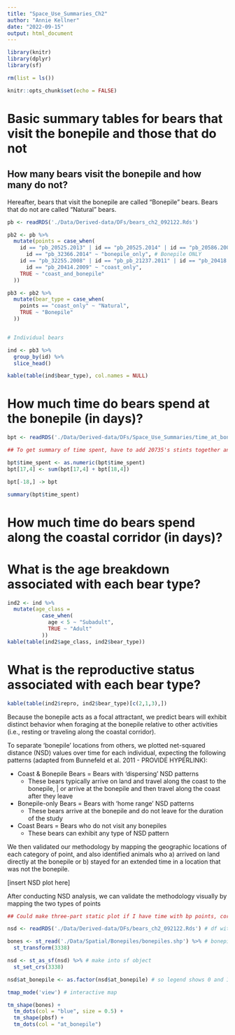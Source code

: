 ```yaml
---
title: "Space_Use_Summaries_Ch2"
author: "Annie Kellner"
date: "2022-09-15"
output: html_document
---
```


```r

library(knitr)
library(dplyr)
library(sf)

rm(list = ls())

knitr::opts_chunk$set(echo = FALSE)

```

# Basic summary tables for bears that visit the bonepile and those that do not

## How many bears visit the bonepile and how many do not?

Hereafter, bears that visit the bonepile are called "Bonepile" bears. Bears that do not are called "Natural" bears. 


```r

pb <- readRDS('./Data/Derived-data/DFs/bears_ch2_092122.Rds')

pb2 <- pb %>%
  mutate(points = case_when(
    id == "pb_20525.2013" | id == "pb_20525.2014" | id == "pb_20586.2008" | 
      id == "pb_32366.2014" ~ "bonepile_only", # Bonepile ONLY
    id == "pb_32255.2008" | id == "pb_pb_21237.2011" | id == "pb_20418.2005" | 
      id == "pb_20414.2009" ~ "coast_only",
    TRUE ~ "coast_and_bonepile"
  ))

pb3 <- pb2 %>%
  mutate(bear_type = case_when(
    points == "coast_only" ~ "Natural",
    TRUE ~ "Bonepile"
  ))


# Individual bears

ind <- pb3 %>%
  group_by(id) %>%
  slice_head() 

kable(table(ind$bear_type), col.names = NULL)

```

# How much time do bears spend at the bonepile (in days)?

```r

bpt <- readRDS('./Data/Derived-data/DFs/Space_Use_Summaries/time_at_bonepile.Rds')

## To get summary of time spent, have to add 20735's stints together and remove second entry

bpt$time_spent <- as.numeric(bpt$time_spent)
bpt[17,4] <- sum(bpt[17,4] + bpt[18,4])

bpt[-18,] -> bpt

summary(bpt$time_spent)

```

# How much time do bears spend along the coastal corridor (in days)?






# What is the age breakdown associated with each bear type?

```r

ind2 <- ind %>%
  mutate(age_class = 
           case_when(
             age < 5 ~ "Subadult",
             TRUE ~ "Adult"
           ))
kable(table(ind2$age_class, ind2$bear_type))

```

# What is the reproductive status associated with each bear type?

```r

kable(table(ind2$repro, ind2$bear_type)[c(2,1,3),])

```

Because the bonepile acts as a focal attractant, we predict bears will exhibit distinct behavior when foraging at the bonepile relative to other activities (i.e., resting or traveling along the coastal corridor). 

To separate 'bonepile' locations from others, we plotted net-squared distance (NSD) values over time for each individual, expecting the following patterns (adapted from Bunnefeld et al. 2011 - PROVIDE HYPERLINK): 

  * Coast & Bonepile Bears = Bears with 'dispersing' NSD patterns
    + These bears typically arrive on land and travel along the coast to the bonepile,
    | or arrive at the bonepile and then travel along the coast after they leave
    
  * Bonepile-only Bears = Bears with 'home range' NSD patterns
    + These bears arrive at the bonepile and do not leave for the duration of the study
    
  * Coast Bears = Bears who do not visit any bonepiles
    + These bears can exhibit any type of NSD pattern

We then validated our methodology by mapping the geographic locations of each category of point, and also identified animals who a) arrived on land directly at the bonepile or b) stayed for an extended time in a location that was not the bonepile. 

[insert NSD plot here]


After conducting NSD analysis, we can validate the methodology visually by mapping the two types of points

```r

## Could make three-part static plot if I have time with bp points, corridor points, and both

nsd <- readRDS('./Data/Derived-data/DFs/bears_ch2_092122.Rds') # df with at_bonepile

bones <- st_read('./Data/Spatial/Bonepiles/bonepiles.shp') %>% # bonepile shp
  st_transform(3338)

nsd <- st_as_sf(nsd) %>% # make into sf object
  st_set_crs(3338) 

nsd$at_bonepile <- as.factor(nsd$at_bonepile) # so legend shows 0 and 1 rather than 0-1 continuous scale

tmap_mode('view') # interactive map

tm_shape(bones) + 
  tm_dots(col = "blue", size = 0.5) + 
  tm_shape(pbsf) + 
  tm_dots(col = "at_bonepile")

```






